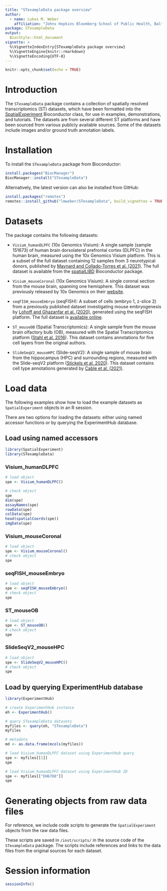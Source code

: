 ```yaml
---
title: "STexampleData package overview"
author: 
  - name: Lukas M. Weber
    affiliation: "Johns Hopkins Bloomberg School of Public Health, Baltimore, MD, USA"
package: STexampleData
output: 
  BiocStyle::html_document
vignette: >
  %\VignetteIndexEntry{STexampleData package overview}
  %\VignetteEngine{knitr::rmarkdown}
  %\VignetteEncoding{UTF-8}
---
```


```r
knitr::opts_chunk$set(echo = TRUE)
```


# Introduction

The `STexampleData` package contains a collection of spatially resolved transcriptomics (ST) datasets, which have been formatted into the [SpatialExperiment](https://bioconductor.org/packages/SpatialExperiment) Bioconductor class, for use in examples, demonstrations, and tutorials. The datasets are from several different ST platforms and have been sourced from various publicly available sources. Some of the datasets include images and/or ground truth annotation labels.


# Installation

To install the `STexampleData` package from Bioconductor:

```r
install.packages("BiocManager")
BiocManager::install("STexampleData")
```

Alternatively, the latest version can also be installed from GitHub:

```r
install.packages("remotes")
remotes::install_github("lmweber/STexampleData", build_vignettes = TRUE)
```


# Datasets

The package contains the following datasets:

- `Visium_humanDLPFC` (10x Genomics Visium): A single sample (sample 151673) of human brain dorsolateral prefrontal cortex (DLPFC) in the human brain, measured using the 10x Genomics Visium platform. This is a subset of the full dataset containing 12 samples from 3 neurotypical donors, published by [Maynard and Collado-Torres et al. (2021)](https://www.nature.com/articles/s41593-020-00787-0). The full dataset is available from the [spatialLIBD](http://bioconductor.org/packages/spatialLIBD) Bioconductor package.

- `Visium_mouseCoronal` (10x Genomics Visium): A single coronal section from the mouse brain, spanning one hemisphere. This dataset was previously released by 10x Genomics on their [website](https://support.10xgenomics.com/spatial-gene-expression/datasets/1.1.0/V1_Adult_Mouse_Brain).

- `seqFISH_mouseEmbryo` (seqFISH): A subset of cells (embryo 1, z-slice 2) from a previously published dataset investigating mouse embryogenesis by [Lohoff and Ghazanfar et al. (2020)](https://www.biorxiv.org/content/10.1101/2020.11.20.391896v1), generated using the seqFISH platform. The full dataset is [available online](https://marionilab.cruk.cam.ac.uk/SpatialMouseAtlas/).

- `ST_mouseOB` (Spatial Transcriptomics): A single sample from the mouse brain olfactory bulb (OB), measured with the Spatial Transcriptomics platform ([Stahl et al. 2016](https://www.science.org/doi/full/10.1126/science.aaf2403)). This dataset contains annotations for five cell layers from the original authors.

- `SlideSeqV2_mouseHPC` (Slide-seqV2): A single sample of mouse brain from the hippocampus (HPC) and surrounding regions, measured with the Slide-seqV2 platform ([Stickels et al. 2020](https://www.nature.com/articles/s41587-020-0739-1)). This dataset contains cell type annotations generated by [Cable et al. (2021)](https://www.nature.com/articles/s41587-021-00830-w).


# Load data

The following examples show how to load the example datasets as `SpatialExperiment` objects in an R session.

There are two options for loading the datasets: either using named accessor functions or by querying the ExperimentHub database.


## Load using named accessors

```r
library(SpatialExperiment)
library(STexampleData)
```


### Visium_humanDLPFC

```r
# load object
spe <- Visium_humanDLPFC()

# check object
spe
dim(spe)
assayNames(spe)
rowData(spe)
colData(spe)
head(spatialCoords(spe))
imgData(spe)
```


### Visium_mouseCoronal

```r
# load object
spe <- Visium_mouseCoronal()
# check object
spe
```


### seqFISH_mouseEmbryo

```r
# load object
spe <- seqFISH_mouseEmbryo()
# check object
spe
```


### ST_mouseOB

```r
# load object
spe <- ST_mouseOB()
# check object
spe
```


### SlideSeqV2_mouseHPC

```r
# load object
spe <- SlideSeqV2_mouseHPC()
# check object
spe
```


## Load by querying ExperimentHub database

```r
library(ExperimentHub)
```

```r
# create ExperimentHub instance
eh <- ExperimentHub()

# query STexampleData datasets
myfiles <- query(eh, "STexampleData")
myfiles

# metadata
md <- as.data.frame(mcols(myfiles))
```

```r
# load Visium_humanDLPFC dataset using ExperimentHub query
spe <- myfiles[[1]]
spe
```

```r
# load Visium_humanDLPFC dataset using ExperimentHub ID
spe <- myfiles[["EH6708"]]
spe
```


# Generating objects from raw data files

For reference, we include code scripts to generate the `SpatialExperiment` objects from the raw data files.

These scripts are saved in `/inst/scripts/` in the source code of the `STexampleData` package. The scripts include references and links to the data files from the original sources for each dataset.


# Session information

```r
sessionInfo()
```


